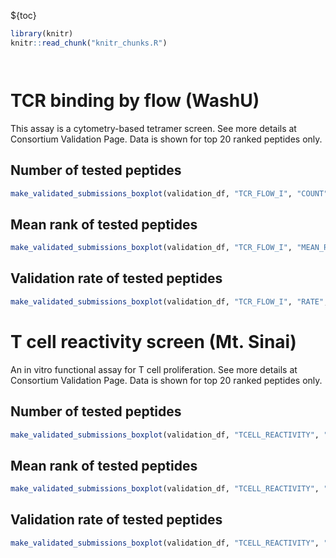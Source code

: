 ${toc}

```r
library(knitr)
knitr::read_chunk("knitr_chunks.R")
```

```r
```

```r
```

# TCR binding by flow (WashU)
This assay is a cytometry-based tetramer screen. See more details at Consortium Validation Page. Data is shown for top 20 ranked peptides only.

## Number of tested peptides
```r
make_validated_submissions_boxplot(validation_df, "TCR_FLOW_I", "COUNT", "Number of tested peptides")
```


## Mean rank of tested peptides
```r
make_validated_submissions_boxplot(validation_df, "TCR_FLOW_I", "MEAN_RANK", "Mean rank of tested peptides")
```


## Validation rate of tested peptides
```r
make_validated_submissions_boxplot(validation_df, "TCR_FLOW_I", "RATE", "Validation rate of tested peptides")
```

# T cell reactivity screen (Mt. Sinai)

An in vitro functional assay for T cell proliferation. See more details at Consortium Validation Page. Data is shown for top 20 ranked peptides only.

## Number of tested peptides
```r
make_validated_submissions_boxplot(validation_df, "TCELL_REACTIVITY", "COUNT", "Number of tested peptides")
```


## Mean rank of tested peptides
```r
make_validated_submissions_boxplot(validation_df, "TCELL_REACTIVITY", "MEAN_RANK", "Mean rank of tested peptides")
```


## Validation rate of tested peptides
```r
make_validated_submissions_boxplot(validation_df, "TCELL_REACTIVITY", "RATE", "Validation rate of tested peptides")
```
